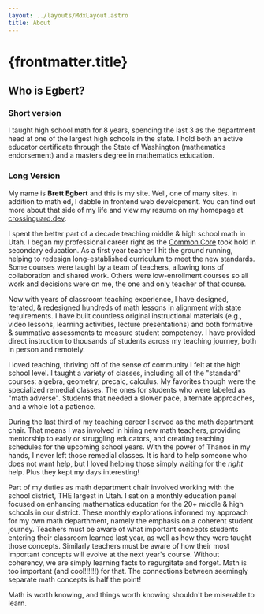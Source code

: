 ```yaml
---
layout: ../layouts/MdxLayout.astro
title: About
---
```


# {frontmatter.title}

## Who is Egbert?

### Short version

I taught high school math for 8 years, spending the last 3 as the department head at one of the largest high schools in the state. I hold both an active educator certificate through the State of Washington (mathematics endorsement) and a masters degree in mathematics education.

### Long Version

My name is **Brett Egbert** and this is my site. Well, one of many sites. In addition to math ed, I dabble in frontend web development. You can find out more about that side of my life and view my resume on my homepage at [crossinguard.dev](https://crossinguard.dev/).

I spent the better part of a decade teaching middle & high school math in Utah. I began my professional career right as the [Common Core](https://www.thecorestandards.org/) took hold in secondary education. As a first year teacher I hit the ground running, helping to redesign long-established curriculum to meet the new standards. Some courses were taught by a team of teachers, allowing tons of collaboration and shared work. Others were low-enrollment courses so all work and decisions were on me, the one and only teacher of that course.

Now with years of classroom teaching experience, I have designed, iterated, & redesigned hundreds of math lessons in alignment with state requirements. I have built countless original instructional materials (e.g., video lessons, learning activities, lecture presentations) and both formative & summative assessments to measure student competency. I have provided direct instruction to thousands of students across my teaching journey, both in person and remotely.

I loved teaching, thriving off of the sense of community I felt at the high school level. I taught a variety of classes, including all of the "standard" courses: algebra, geometry, precalc, calculus. My favorites though were the specialized remedial classes. The ones for students who were labeled as "math adverse". Students that needed a slower pace, alternate approaches, and a whole lot a patience.

During the last third of my teaching career I served as the math department chair. That means I was involved in hiring new math teachers, providing mentorship to early or struggling educators, and creating teaching schedules for the upcoming school years. With the power of Thanos in my hands, I never left those remedial classes. It is hard to help someone who does not want help, but I loved helping those simply waiting for the _right_ help. Plus they kept my days interesting!

Part of my duties as math department chair involved working with the school district, THE largest in Utah. I sat on a monthly education panel focused on enhancing mathematics education for the 20+ middle & high schools in our district. These monthly explorations informed my approach for my own math departhment, namely the emphasis on a coherent student journey. Teachers must be aware of what important concepts students entering their classroom learned last year, as well as how they were taught those concepts. Similarly teachers must be aware of how their most important concepts will evolve at the next year's course. Without coherency, we are simply learning facts to regurgitate and forget. Math is too important (and cool!!!!!!) for that. The connections between seemingly separate math concepts is half the point!

Math is worth knowing, and things worth knowing shouldn't be miserable to learn.
